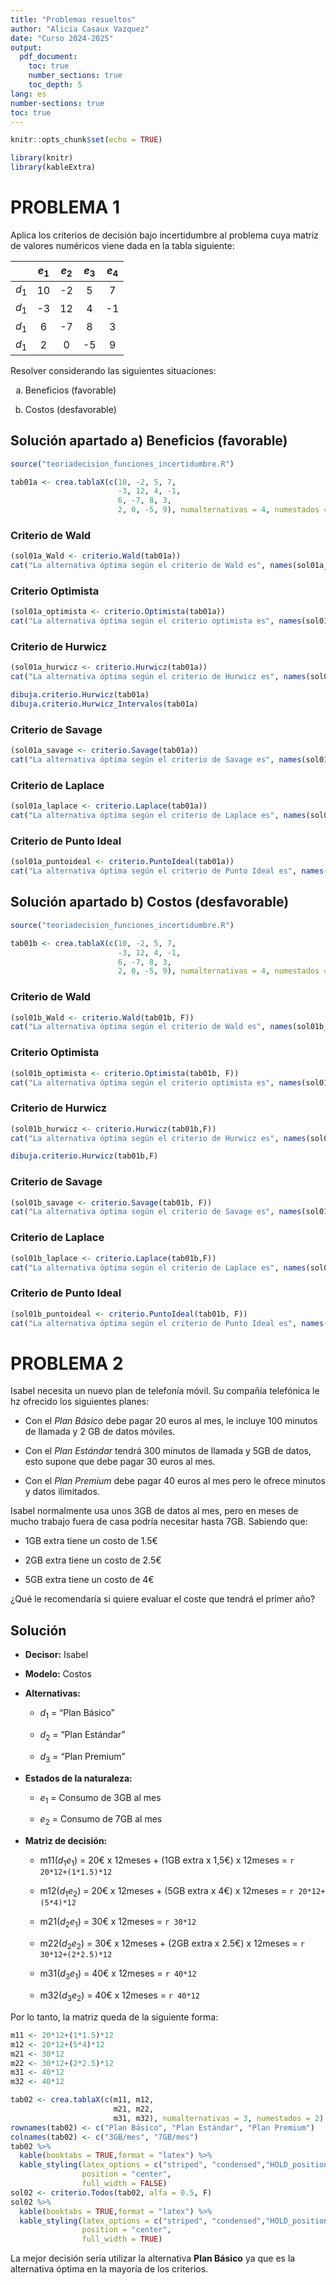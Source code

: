 ```yaml
---
title: "Problemas resueltos"
author: "Alicia Casaux Vazquez"
date: "Curso 2024-2025"
output:
  pdf_document:
    toc: true
    number_sections: true
    toc_depth: 5
lang: es
number-sections: true
toc: true
---
```


```r
knitr::opts_chunk$set(echo = TRUE)
```

```r
library(knitr)
library(kableExtra)
```

\newpage

# PROBLEMA 1

Aplica los criterios de decisión bajo incertidumbre al problema cuya matriz de valores numéricos viene dada en la tabla siguiente:

|         | $e_1$ | $e_2$ | $e_3$ | $e_4$ |
|:----------:|:----------:|:----------:|:----------:|:----------:|
| $d_1$   |  10   |  -2   |   5   |   7   |
| $d_1$   |  -3   |  12   |   4   |  -1   |
| $d_1$   |   6   |  -7   |   8   |   3   |
| $d_1$   |   2   |   0   |  -5   |   9   |


Resolver considerando las siguientes situaciones:

  a) Beneficios (favorable)
  
  b) Costos (desfavorable)
  
## Solución apartado a) Beneficios (favorable)
```r
source("teoriadecision_funciones_incertidumbre.R")

tab01a <- crea.tablaX(c(10, -2, 5, 7,
                        -3, 12, 4, -1,
                        6, -7, 8, 3,
                        2, 0, -5, 9), numalternativas = 4, numestados = 4)
```

### Criterio de Wald
```r
(sol01a_Wald <- criterio.Wald(tab01a))
cat("La alternativa óptima según el criterio de Wald es", names(sol01a_Wald$AlternativaOptima), "siendo el valor óptimo", sol01a_Wald$ValorOptimo)
```

\newpage

### Criterio Optimista
```r
(sol01a_optimista <- criterio.Optimista(tab01a))
cat("La alternativa óptima según el criterio optimista es", names(sol01a_optimista$AlternativaOptima), "siendo el valor óptimo", sol01a_optimista$ValorOptimo)
```

### Criterio de Hurwicz
```r
(sol01a_hurwicz <- criterio.Hurwicz(tab01a))
cat("La alternativa óptima según el criterio de Hurwicz es", names(sol01a_hurwicz$AlternativaOptima), "siendo el valor óptimo", sol01a_hurwicz$ValorOptimo)
```

```r
dibuja.criterio.Hurwicz(tab01a)
dibuja.criterio.Hurwicz_Intervalos(tab01a)
```

### Criterio de Savage
```r
(sol01a_savage <- criterio.Savage(tab01a))
cat("La alternativa óptima según el criterio de Savage es", names(sol01a_savage$AlternativaOptima), "siendo el valor óptimo", sol01a_savage$ValorOptimo)
```

\newpage

### Criterio de Laplace
```r
(sol01a_laplace <- criterio.Laplace(tab01a))
cat("La alternativa óptima según el criterio de Laplace es", names(sol01a_laplace$AlternativaOptima), "siendo el valor óptimo", sol01a_laplace$ValorOptimo)
```

### Criterio de Punto Ideal
```r
(sol01a_puntoideal <- criterio.PuntoIdeal(tab01a))
cat("La alternativa óptima según el criterio de Punto Ideal es", names(sol01a_puntoideal$AlternativaOptima), "siendo el valor óptimo", sol01a_puntoideal$ValorOptimo)
```

## Solución apartado b) Costos (desfavorable)
```r
source("teoriadecision_funciones_incertidumbre.R")

tab01b <- crea.tablaX(c(10, -2, 5, 7,
                        -3, 12, 4, -1,
                        6, -7, 8, 3,
                        2, 0, -5, 9), numalternativas = 4, numestados = 4)
```

### Criterio de Wald
```r
(sol01b_Wald <- criterio.Wald(tab01b, F))
cat("La alternativa óptima según el criterio de Wald es", names(sol01b_Wald$AlternativaOptima), "siendo el valor óptimo", sol01b_Wald$ValorOptimo)
```

### Criterio Optimista
```r
(sol01b_optimista <- criterio.Optimista(tab01b, F))
cat("La alternativa óptima según el criterio optimista es", names(sol01b_optimista$AlternativaOptima), "siendo el valor óptimo", sol01b_optimista$ValorOptimo)
```

### Criterio de Hurwicz
```r
(sol01b_hurwicz <- criterio.Hurwicz(tab01b,F))
cat("La alternativa óptima según el criterio de Hurwicz es", names(sol01b_hurwicz$AlternativaOptima), "siendo el valor óptimo", sol01b_hurwicz$ValorOptimo)
```

```r
dibuja.criterio.Hurwicz(tab01b,F)
```

### Criterio de Savage
```r
(sol01b_savage <- criterio.Savage(tab01b, F))
cat("La alternativa óptima según el criterio de Savage es", names(sol01b_savage$AlternativaOptima), "siendo el valor óptimo", sol01b_savage$ValorOptimo)
```

### Criterio de Laplace
```r
(sol01b_laplace <- criterio.Laplace(tab01b,F))
cat("La alternativa óptima según el criterio de Laplace es", names(sol01b_laplace$AlternativaOptima), "siendo el valor óptimo", sol01b_laplace$ValorOptimo)
```

### Criterio de Punto Ideal
```r
(sol01b_puntoideal <- criterio.PuntoIdeal(tab01b, F))
cat("La alternativa óptima según el criterio de Punto Ideal es", names(sol01b_puntoideal$AlternativaOptima), "siendo el valor óptimo", sol01b_puntoideal$ValorOptimo)
```



\newpage
  
# PROBLEMA 2

Isabel necesita un nuevo plan de telefonía móvil. Su compañía telefónica le hz ofrecido los siguientes planes:

  -   Con el *Plan Básico* debe pagar 20 euros al mes, le incluye 100 minutos de llamada y 2 GB de datos móviles.
  
  -   Con el *Plan Estándar* tendrá 300 minutos de llamada y 5GB de datos, esto supone que debe pagar 30 euros al mes.
  
  -   Con el *Plan Premium* debe pagar 40 euros al mes pero le ofrece minutos y datos ilimitados.
  
Isabel normalmente usa unos 3GB de datos al mes, pero en meses de mucho trabajo fuera de casa podría necesitar hasta 7GB. Sabiendo que:

  -   1GB extra tiene un costo de 1.5€
  
  -   2GB extra tiene un costo de 2.5€
  
  -   5GB extra tiene un costo de 4€
  
¿Qué le recomendaría si quiere evaluar el coste que tendrá el primer año?

## Solución

  -   **Decisor:** Isabel
  
  -   **Modelo:** Costos
  
  -   **Alternativas:** 
  
        -   $d_1$ = "Plan Básico"
    
        -   $d_2$ = "Plan Estándar"
    
        -   $d_3$ = "Plan Premium"
    
  -   **Estados de la naturaleza:**
  
        -   $e_1$ = Consumo de 3GB al mes
    
        -   $e_2$ = Consumo de 7GB al mes
  
  -   **Matriz de decisión:**
  
        -   m11($d_1 e_1$) = 20€ x 12meses + (1GB extra x 1,5€) x 12meses = `r 20*12+(1*1.5)*12` 
    
        -   m12($d_1 e_2$) = 20€ x 12meses + (5GB extra x 4€) x 12meses = `r 20*12+(5*4)*12`
    
        -   m21($d_2 e_1$) = 30€ x 12meses = `r 30*12`
    
        -   m22($d_2 e_2$) = 30€ x 12meses + (2GB extra x 2.5€) x 12meses = `r 30*12+(2*2.5)*12`

        -   m31($d_3 e_1$) = 40€ x 12meses = `r 40*12`
    
        -   m32($d_3 e_2$) = 40€ x 12meses = `r 40*12`

Por lo tanto, la matriz queda de la siguiente forma:
```r
m11 <- 20*12+(1*1.5)*12
m12 <- 20*12+(5*4)*12
m21 <- 30*12
m22 <- 30*12+(2*2.5)*12
m31 <- 40*12
m32 <- 40*12

tab02 <- crea.tablaX(c(m11, m12,
                       m21, m22,
                       m31, m32), numalternativas = 3, numestados = 2)
rownames(tab02) <- c("Plan Básico", "Plan Estándar", "Plan Premium")
colnames(tab02) <- c("3GB/mes", "7GB/mes")
tab02 %>%
  kable(booktabs = TRUE,format = "latex") %>%
  kable_styling(latex_options = c("striped", "condensed","HOLD_position"), 
                position = "center",
                full_width = FALSE)
sol02 <- criterio.Todos(tab02, alfa = 0.5, F)
sol02 %>%
  kable(booktabs = TRUE,format = "latex") %>%
  kable_styling(latex_options = c("striped", "condensed","HOLD_position"), 
                position = "center",
                full_width = TRUE)

```

La mejor decisión sería utilizar la alternativa **Plan Básico** ya que es la alternativa óptima en la mayoría de los criterios.

